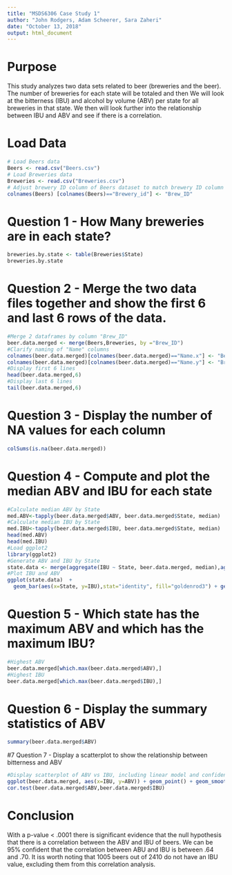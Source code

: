 ```yaml
---
title: "MSDS6306 Case Study 1"
author: "John Rodgers, Adam Scheerer, Sara Zaheri"
date: "October 13, 2018"
output: html_document
---
```


# Purpose
This study analyzes two data sets related to beer (breweries and the beer). The number of breweries for each state will be totaled and then We will look at the bitterness (IBU) and alcohol by volume (ABV) per state for all breweries in that state. We then will look further into the relationship between IBU and ABV and see if there is a correlation.

# Load Data

```r
# Load Beers data
Beers <- read.csv("Beers.csv")
# Load Breweries data
Breweries <- read.csv("Breweries.csv")
# Adjust brewery ID column of Beers dataset to match brewery ID column name of Breweries dataset
colnames(Beers) [colnames(Beers)=="Brewery_id"] <- "Brew_ID"
```

# Question 1 - How Many breweries are in each state?

```r
breweries.by.state <- table(Breweries$State)
breweries.by.state
```

# Question 2 - Merge the two data files together and show the first 6 and last 6 rows of the data.

```r
#Merge 2 dataframes by column "Brew_ID"
beer.data.merged <- merge(Beers,Breweries, by ="Brew_ID")
#Clarify naming of "Name" columns
colnames(beer.data.merged)[colnames(beer.data.merged)=="Name.x"] <- "Beer.Name"
colnames(beer.data.merged)[colnames(beer.data.merged)=="Name.y"] <- "Brewery.Name"
#Display first 6 lines
head(beer.data.merged,6)
#Display last 6 lines
tail(beer.data.merged,6)
```
# Question 3 - Display the number of NA values for each column

```r
colSums(is.na(beer.data.merged))
```

# Question 4 - Compute and plot the median ABV and IBU for each state

```r
#Calculate median ABV by State
med.ABV<-tapply(beer.data.merged$ABV, beer.data.merged$State, median)
#Calculate median IBU by State
med.IBU<-tapply(beer.data.merged$IBU, beer.data.merged$State, median)
head(med.ABV)
head(med.IBU)
#Load ggplot2
library(ggplot2)
#Generate ABV and IBU by State
state.data <- merge(aggregate(IBU ~ State, beer.data.merged, median),aggregate(ABV ~ State, beer.data.merged, median),by="State")
#Plot IBU and ABV
ggplot(state.data)  + 
  geom_bar(aes(x=State, y=IBU),stat="identity", fill="goldenrod3") + geom_line(aes(x=State, y=ABV*1000, group=1),stat="identity") + coord_flip() + scale_y_continuous(sec.axis = sec_axis(~./10, name="ABV%"))

```

# Question 5 - Which state has the maximum ABV and which has the maximum IBU?

```r
#Highest ABV
beer.data.merged[which.max(beer.data.merged$ABV),]
#Highest IBU
beer.data.merged[which.max(beer.data.merged$IBU),]
```

# Question 6 - Display the summary statistics of ABV

``` r
summary(beer.data.merged$ABV)
```

#7 Question 7 - Display a scatterplot to show the relationship between bitterness and ABV
```r
#Display scatterplot of ABV vs IBU, including linear model and confidence interval
ggplot(beer.data.merged, aes(x=IBU, y=ABV)) + geom_point() + geom_smooth(method=lm)
cor.test(beer.data.merged$ABV,beer.data.merged$IBU)
```

# Conclusion

With a p-value < .0001 there is significant evidence that the null hypothesis that there is a correlation between the ABV and IBU of beers. We can be 95% confident that the correlation between ABU and IBU is between .64 and .70. It iss  worth noting that 1005 beers out of 2410 do not have an IBU value, excluding them from this correlation analysis.
